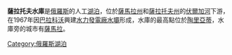 {{Infobox_lake
| 湖泊名稱          = 薩拉托夫水庫
| 湖泊照片         = Саратовское водохранилище.jpg
| 座標             = {{coord|52|50|N|48|30|E|type:waterbody_region:RU|display=inline,title}}
| 湖泊類別            = [[水力發電|水力發電]][[水庫|水庫]]
| 流入             = [[伏爾加河|伏爾加河]]、[[薩馬拉河|薩馬拉河]]
| 集水區國家    = {{flag|Russia}}
| 湖泊長度             = 357公里
| 湖泊闊度              = 25公里
| 湖泊面積               = 1,831平方公里
| 平均深度             = 7米
| 湖邊城鎮             = [[薩馬拉|薩馬拉]]、[[塞茲蘭|塞茲蘭]]、[[巴拉科沃|巴拉科沃]]
}}

'''薩拉托夫水庫'''是[[俄羅斯|俄羅斯]]的人工[[湖泊|湖泊]]，位於[[薩馬拉州|薩馬拉州]]和[[薩拉托夫州|薩拉托夫州]]的[[伏爾加河|伏爾加河]]下游，在1967年因[[巴拉科沃|巴拉科沃]]興建[[水力發電廠|水力發電廠]][[水壩|水壩]]形成，水庫的最高點位於[[陶里亞蒂|陶里亞蒂]]，水庫旁的城市有[[薩馬拉|薩馬拉]]。

{{俄羅斯地理小作品}}
{{Volga River}}

[[Category:俄羅斯湖泊|Category:俄羅斯湖泊]]